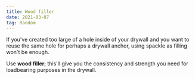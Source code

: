 ```yaml
---
title: Wood filler
date: 2021-03-07
tag: Random
---
```


If you've created too large of a hole inside of your drywall and you want to
reuse the same hole for perhaps a drywall anchor, using spackle as filling won't
be enough.

Use **wood filler**; this'll give you the consistency and strength you need for
loadbearing purposes in the drywall.
